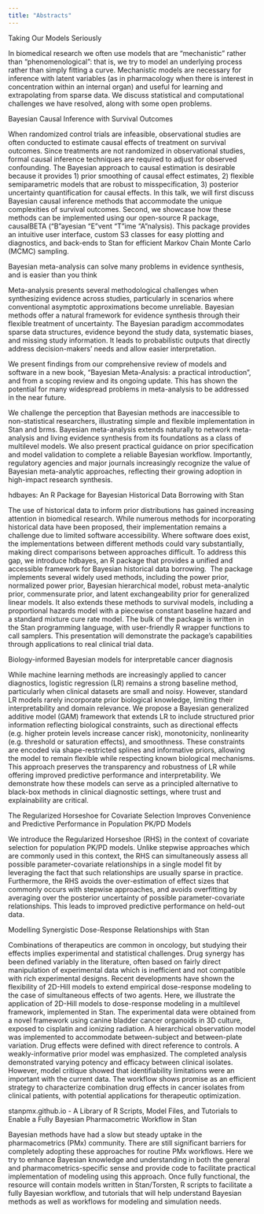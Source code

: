 ```yaml
---
title: "Abstracts"
---
```


::: {.callout-note title="Andrew Gelman, Columbia University"}
Taking Our Models Seriously
:::

In biomedical research we often use models that are "mechanistic" rather than "phenomenological":  that is, we try to model an underlying process rather than simply fitting a curve.  Mechanistic models are necessary for inference with latent variables (as in pharmacology when there is interest in concentration within an internal organ) and useful for learning and extrapolating from sparse data.  We discuss statistical and computational challenges we have resolved, along with some open problems.

::: {.callout-note title="Arman Oganisian, Brown University"}
Bayesian Causal Inference with Survival Outcomes
:::

When randomized control trials are infeasible, observational studies are often conducted to estimate causal effects of treatment on survival outcomes. Since treatments are not randomized in observational studies, formal causal inference techniques are required to adjust for observed confounding. The Bayesian approach to causal estimation is desirable because it provides 1) prior smoothing of causal effect estimates, 2) flexible semiparametric models that are robust to misspecification, 3) posterior uncertainty quantification for causal effects. In this talk, we will first discuss Bayesian causal inference methods that accommodate the unique complexities of survival outcomes. Second, we showcase how these methods can be implemented using our open-source R package, causalBETA (“B”ayesian “E”vent “T”ime “A”nalysis). This package provides an intuitive user interface, custom S3 classes for easy plotting and diagnostics, and back-ends to Stan for efficient Markov Chain Monte Carlo (MCMC) sampling.

::: {.callout-note title="Robert Grant, BayesCamp"}
Bayesian meta-analysis can solve many problems in evidence synthesis, and is easier than you think
:::

Meta-analysis presents several methodological challenges when synthesizing evidence across studies, particularly in scenarios where conventional asymptotic approximations become unreliable. Bayesian methods offer a natural framework for evidence synthesis through their flexible treatment of uncertainty. The Bayesian paradigm accommodates sparse data structures, evidence beyond the study data, systematic biases, and missing study information. It leads to probabilistic outputs that directly address decision-makers' needs and allow easier interpretation.

We present findings from our comprehensive review of models and software in a new book, “Bayesian Meta-Analysis: a practical introduction”, and from a scoping review and its ongoing update. This has shown the potential for many widespread problems in meta-analysis to be addressed in the near future.

We challenge the perception that Bayesian methods are inaccessible to non-statistical researchers, illustrating simple and flexible implementation in Stan and brms. Bayesian meta-analysis extends naturally to network meta-analysis and living evidence synthesis from its foundations as a class of multilevel models. We also present practical guidance on prior specification and model validation to complete a reliable Bayesian workflow. Importantly, regulatory agencies and major journals increasingly recognize the value of Bayesian meta-analytic approaches, reflecting their growing adoption in high-impact research synthesis.

::: {.callout-note title="Xinxin Chen, University of North Carolina at Chapel Hill"}
hdbayes: An R Package for Bayesian Historical Data Borrowing with Stan
:::

The use of historical data to inform prior distributions has gained increasing attention in biomedical research. While numerous methods for incorporating historical data have been proposed, their implementation remains a challenge due to limited software accessibility. Where software does exist, the implementations between different methods could vary substantially, making direct comparisons between approaches difficult. To address this gap, we introduce hdbayes, an R package that provides a unified and accessible framework for Bayesian historical data borrowing.  The package implements several widely used methods, including the power prior, normalized power prior, Bayesian hierarchical model, robust meta-analytic prior, commensurate prior, and latent exchangeability prior for generalized linear models. It also extends these methods to survival models, including a proportional hazards model with a piecewise constant baseline hazard and a standard mixture cure rate model. The bulk of the package is written in the Stan programming language, with user-friendly R wrapper functions to call samplers. This presentation will demonstrate the package’s capabilities through applications to real clinical trial data.

::: {.callout-note title="Stanley Lazic, Prioris.ai"}
Biology-informed Bayesian models for interpretable cancer diagnosis
:::

While machine learning methods are increasingly applied to cancer diagnostics, logistic regression (LR) remains a strong baseline method, particularly when clinical datasets are small and noisy. However, standard LR models rarely incorporate prior biological knowledge, limiting their interpretability and domain relevance. We propose a Bayesian generalized additive model (GAM) framework that extends LR to include structured prior information reflecting biological constraints, such as directional effects (e.g. higher protein levels increase cancer risk), monotonicity, nonlinearity (e.g. threshold or saturation effects), and smoothness. These constraints are encoded via shape-restricted splines and informative priors, allowing the model to remain flexible while respecting known biological mechanisms. This approach preserves the transparency and robustness of LR while offering improved predictive performance and interpretability. We demonstrate how these models can serve as a principled alternative to black-box methods in clinical diagnostic settings, where trust and explainability are critical.

::: {.callout-note title="Arya Pourzanjani, Daiichi Sankyo"}
The Regularized Horseshoe for Covariate Selection Improves Convenience and Predictive Performance in Population PK/PD Models
:::

We introduce the Regularized Horseshoe (RHS) in the context of covariate
selection for population PK/PD models. Unlike stepwise approaches which are
commonly used in this context, the RHS can simultaneously assess all possible
parameter-covariate relationships in a single model fit by leveraging the fact
that such relationships are usually sparse in practice. Furthermore, the RHS
avoids the over-estimation of effect sizes that commonly occurs with stepwise
approaches, and avoids overfitting by averaging over the posterior uncertainty
of possible parameter-covariate relationships. This leads to improved predictive
performance on held-out data. 


::: {.callout-note title="Andrew Woodward, University of Georgia"}
Modelling Synergistic Dose-Response Relationships with Stan
:::

Combinations of therapeutics are common in oncology, but studying their effects implies experimental and statistical challenges. Drug synergy has been defined variably in the literature, often based on fairly direct manipulation of experimental data which is inefficient and not compatible with rich experimental designs. Recent developments have shown the flexibility of 2D-Hill models to extend empirical dose-response modeling to the case of simultaneous effects of two agents. Here, we illustrate the application of 2D-Hill models to dose-response modeling in a multilevel framework, implemented in Stan. The experimental data were obtained from a novel framework using canine bladder cancer organoids in 3D culture, exposed to cisplatin and ionizing radiation. A hierarchical observation model was implemented to accommodate between-subject and between-plate variation. Drug effects were defined with direct reference to controls. A weakly-informative prior model was emphasized. The completed analysis demonstrated varying potency and efficacy between clinical isolates. However, model critique showed that identifiability limitations were an important with the current data. The workflow shows promise as an efficient strategy to characterize combination drug effects in cancer isolates from clinical patients, with potential applications for therapeutic optimization. 

::: {.callout-note title="Casey Davis, Daiichi Sankyo"}
stanpmx.github.io - A Library of R Scripts, Model Files, and Tutorials to Enable a Fully Bayesian Pharmacometric Workflow in Stan
:::

Bayesian methods have had a slow but steady uptake in the pharmacometrics (PMx) community. There are still significant barriers for completely adopting these approaches for routine PMx workflows. Here we try to enhance Bayesian knowledge and understanding in both the general and pharmacometrics-specific sense and provide code to facilitate practical implementation of modeling using this approach. Once fully functional, the resource will contain models written in Stan/Torsten, R scripts to facilitate a fully Bayesian workflow, and tutorials that will help understand Bayesian methods as well as workflows for modeling and simulation needs.






